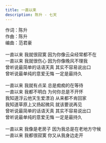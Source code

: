 ```yaml
---
title: 一直以来
description: 陈升 - 七天
---
```


作词：陈升<br />作曲：陈升<br />编曲：范君豪<br /><br />一直以来 我就很寂寞 因为你像云朵经常都不在<br />一直以来 我就很伤心 因为你像晚风不理我<br />曾听说最简单的话语天真 其实不容易说出口<br />曾听说最单纯的意爱无悔 一定是最持久<br /><br />一直以来 我就有点呆 总是痴痴的在等待<br />一直以来 我都不明白 为何你总是不开怀<br />我知道浮云他天生爱漂泊 从来都不肯回家<br />我知道草原上又扬起微风 就该要说再见<br />曾听说最简单的话语天真 其实不容易说出口<br />曾听说最单纯的意爱无悔 一定是最持久<br /><br />一直以来 我像是老房子 因为我总是在老地方守候<br />一直以来 我都很寂寞 你又从我身边走开